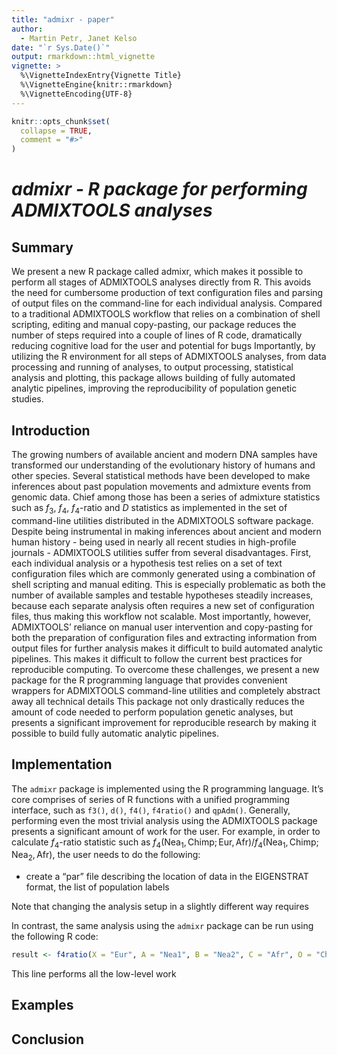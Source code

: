 ```yaml
---
title: "admixr - paper"
author:
  - Martin Petr, Janet Kelso
date: "`r Sys.Date()`"
output: rmarkdown::html_vignette
vignette: >
  %\VignetteIndexEntry{Vignette Title}
  %\VignetteEngine{knitr::rmarkdown}
  %\VignetteEncoding{UTF-8}
---
```


```r
knitr::opts_chunk$set(
  collapse = TRUE,
  comment = "#>"
)
```

# _admixr - R package for performing ADMIXTOOLS analyses_

## Summary

We present a new R package called admixr, which makes it possible to perform all stages of ADMIXTOOLS analyses directly from R. This avoids the need for cumbersome production of text configuration files and parsing of output files on the command-line for each individual analysis. Compared to a traditional ADMIXTOOLS workflow that relies on a combination of shell scripting, editing and manual copy-pasting, our package reduces the number of steps required into a couple of lines of R code, dramatically reducing cognitive load for the user and potential for bugs Importantly, by utilizing the R environment for all steps of ADMIXTOOLS analyses, from data processing and running of analyses, to output processing, statistical analysis and plotting, this package allows building of fully automated analytic pipelines, improving the reproducibility of population genetic studies.

## Introduction

The growing numbers of available ancient and modern DNA samples have transformed our understanding of the evolutionary history of humans and other species. Several statistical methods have been developed to make inferences about past population movements and admixture events from genomic data. Chief among those has been a series of admixture statistics such as $f_3$, $f_4$, $f_4$-ratio and $D$ statistics as implemented in the set of command-line utilities distributed in the ADMIXTOOLS software package. Despite being instrumental in making inferences about ancient and modern human history - being used in nearly all recent studies in high-profile journals - ADMIXTOOLS utilities suffer from several disadvantages. First, each individual analysis or a hypothesis test relies on a set of text configuration files which are commonly generated using a combination of shell scripting and manual editing. This is especially problematic as both the number of available samples and testable hypotheses steadily increases, because each separate analysis often requires a new set of configuration files, thus making this workflow not scalable. Most importantly, however, ADMIXTOOLS' reliance on manual user intervention and copy-pasting for both the preparation of configuration files and extracting information from output files for further analysis makes it difficult to build automated analytic pipelines. This makes it difficult to follow the current best practices for reproducible computing. To overcome these challenges, we present a new package for the R programming language that provides convenient wrappers for ADMIXTOOLS command-line utilities and completely abstract away all technical details This package not only drastically reduces the amount of code needed to perform population genetic analyses, but presents a significant improvement for reproducible research by making it possible to build fully automatic analytic pipelines.

## Implementation

The `admixr` package is implemented using the R programming language. It's core comprises of series of R functions with a unified programming interface, such as `f3()`, `d()`, `f4()`, `f4ratio()` and `qpAdm()`. Generally, performing even the most trivial analysis using the ADMIXTOOLS package presents a significant amount of work for the user. For example, in order to calculate $f_4$-ratio statistic such as $f_4(\textrm{Nea}_1, \textrm{Chimp}; \textrm{Eur}, \textrm{Afr}) / f_4(\textrm{Nea}_1, \textrm{Chimp}; \textrm{Nea}_2, \textrm{Afr})$, the user needs to do the following:

- create a "par" file describing the location of data in the EIGENSTRAT format, the list of population labels

Note that changing the analysis setup in a slightly different way requires 

In contrast, the same analysis using the `admixr` package can be run using the following R code:

```r
result <- f4ratio(X = "Eur", A = "Nea1", B = "Nea2", C = "Afr", O = "Chimp", prefix = eigenstrat)
```

This line performs all the low-level work

## Examples
## Conclusion
